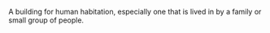 A building for human habitation, especially one that is lived in by a family or small group of people.
